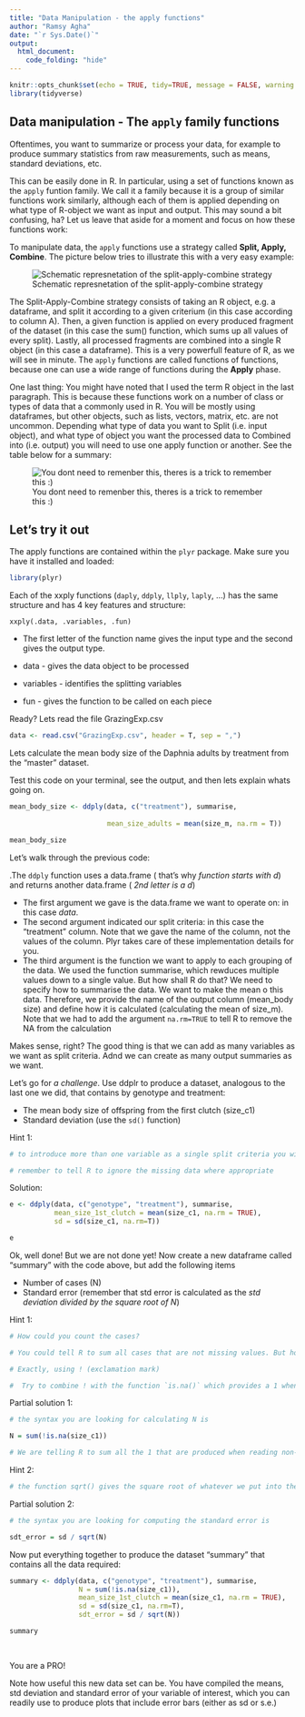---
title: "Data Manipulation - the apply functions"
author: "Ramsy Agha"
date: "`r Sys.Date()`"
output: 
  html_document:
    code_folding: "hide"
---

```{r setup, include=FALSE}
knitr::opts_chunk$set(echo = TRUE, tidy=TRUE, message = FALSE, warning = FALSE)
library(tidyverse)
```

## Data manipulation - The `apply` family functions


Oftentimes, you want to summarize or process your data, for example to produce summary statistics from raw measurements, such as means, standard deviations, etc. 


This can be easily done in R. In particular, using a set of functions known as the `apply` funtion family. We call it a family because it is a group of similar functions work similarly, although each of them is applied depending on what type of R-object we want as input and output. This may sound a bit confusing, ha? Let us leave that aside for a moment and focus on how these functions work: 

To manipulate data, the `apply` functions use a strategy called __Split, Apply, Combine__. The picture below tries to illustrate this with a very easy example:

![Schematic represnetation of the split-apply-combine strategy](./Split_apply_combine.png)

The Split-Apply-Combine strategy consists of taking an R object, e.g. a dataframe, and split it according to a given criterium (in this case according to column A). Then, a given function is applied on every produced fragment of the dataset (in this case the sum() function, which sums up all values of every split). Lastly, all processed fragments are combined into a single R object (in this case a dataframe). This is a very powerfull feature of R, as we will see in minute. The `apply` functions are called functions of functions, because one can use a wide range of functions during the __Apply__ phase. 

One last thing: You might have noted that I used the term R object in the last paragraph. This is because these functions work on a number of class or types of data that a commonly used in R. You will be mostly using dataframes, but other objects, such as lists, vectors, matrix, etc. are not uncommon. Depending what type of data you want to Split (i.e. input object), and what type of object you want the processed data to Combined into (i.e. output) you will need to use one apply function or another. See the table below for a summary:

![You dont need to remenber this, theres is a trick to remember this :)](./pplyr_functions.png)





## Let's try it out 

The apply functions are contained within the `plyr` package. Make sure you have it installed and loaded:



```{r}
library(plyr)
```




Each of the xxply functions (`daply`, `ddply`, `llply`, `laply`, …) has the same structure and has 4 key features and structure:

```xxply(.data, .variables, .fun)```

- The first letter of the function name gives the input type and the second gives the output type.

- data - gives the data object to be processed

- variables - identifies the splitting variables

- fun - gives the function to be called on each piece


Ready? Lets read the file GrazingExp.csv



```{r}
data <- read.csv("GrazingExp.csv", header = T, sep = ",")
```




Lets calculate the mean body size of the Daphnia adults by treatment from the "master" dataset. 

Test this code on your terminal, see the output, and then lets explain whats going on. 




```{r}
mean_body_size <- ddply(data, c("treatment"), summarise,
                        
                        mean_size_adults = mean(size_m, na.rm = T))

mean_body_size
```



Let’s walk through the previous code:

.The `ddply` function uses a data.frame ( that's why _function starts with d_) and returns another data.frame ( _2nd letter is a d_)

- The first argument we gave is the data.frame we want to operate on: in this case _data_. 
- The second argument indicated our split criteria: in this case the “treatment” column. Note that we gave the name of the column, not the values of the column. Plyr takes care of these implementation details for you.
- The third argument is the function we want to apply to each grouping of the data. We used the function summarise, which rewduces multiple values down to a single value. But how shall R do that? We need to specify how to summarise the data. We want to make the mean o this data. Therefore, we provide the name of the output column (mean_body size) and define how it is calculated (calculating the mean of size_m). Note that we had to add the argument `na.rm=TRUE` to tell R to remove the NA from the calculation


Makes sense, right? The good thing is that we can add as many variables as we want as split criteria. Adnd we can create as many output summaries as we want. 

Let's go for _a challenge_. Use ddplr to produce a dataset, analogous to the last one we did, that contains by genotype and treatment:

- The mean body size of offspring from the first clutch (size_c1)
- Standard deviation (use the `sd()` function)



Hint 1:

```{r}
# to introduce more than one variable as a single split criteria you will need to use the c() function

# remember to tell R to ignore the missing data where appropriate

```



Solution:

```{r}

e <- ddply(data, c("genotype", "treatment"), summarise,
           mean_size_1st_clutch = mean(size_c1, na.rm = TRUE),
           sd = sd(size_c1, na.rm=T))

e
```


Ok, well done! But we are not done yet! Now create a new dataframe called "summary" with the code above, but add the following items 

- Number of cases (N)
- Standard error (remember that std error is calculated as the _std deviation divided by the square root of N_)



Hint 1:

```{r}
# How could you count the cases? 

# You could tell R to sum all cases that are not missing values. But how? Remember the very first R lesson where we talked about logical operators? How do we refer to as "NOT". 

# Exactly, using ! (exclamation mark)

#  Try to combine ! with the function `is.na()` which provides a 1 when it reads NA and a 0 when if reads a value.   

```



Partial solution 1:
```{r, eval=F}

# the syntax you are looking for calculating N is 

N = sum(!is.na(size_c1))

# We are telling R to sum all the 1 that are produced when reading non-NA values. That's our count right there!

```



Hint 2:

```{r}
# the function sqrt() gives the square root of whatever we put into the brackets
```



Partial solution 2:

```{r, eval=F}
# the syntax you are looking for computing the standard error is 

sdt_error = sd / sqrt(N)

```


Now put everything together to produce the dataset "summary" that contains all the data required:



```{r}


summary <- ddply(data, c("genotype", "treatment"), summarise,
                 N = sum(!is.na(size_c1)),
                 mean_size_1st_clutch = mean(size_c1, na.rm = TRUE),
                 sd = sd(size_c1, na.rm=T),
                 sdt_error = sd / sqrt(N))

summary
                 
                 
```


You are a PRO! 

Note how useful this new data set can be. You have compiled the means, std deviation and standard error of your variable of interest, which you can readily use to produce plots that include error bars (either as sd or s.e.)

